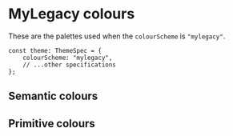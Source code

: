 
<Meta title="Foundations/Colours/MyLegacy" />

# MyLegacy colours

These are the palettes used when the `colourScheme` is `"mylegacy"`.

```tsx
const theme: ThemeSpec = {
    colourScheme: "mylegacy",
    // ...other specifications
};
```

## Semantic colours

<SemanticColourDisplay theme={MyLegacyTheme} />

## Primitive colours

<PrimitiveColourDisplay theme={MyLegacyTheme} />

